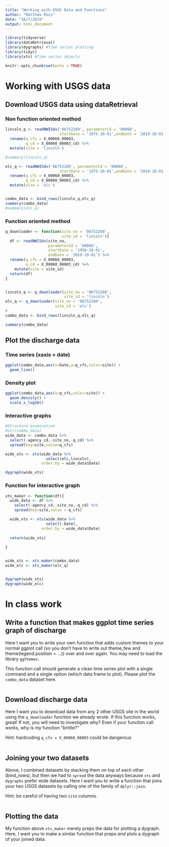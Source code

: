 ```yaml
---
title: "Working with USGS Data and Functions"
author: "Matthew Ross"
date: "10/7/2019"
output: html_document
---
```


```r
library(tidyverse)
library(dataRetrieval)
library(dygraphs) #Time series plotting
library(tidyr) 
library(xts) #Time series objects

knitr::opts_chunk$set(echo = TRUE)
```

# Working with USGS data

## Download USGS data using dataRetrieval


### Non function oriented method

```r
lincoln_q <- readNWISdv('06752260', parameterCd = '00060',
                        startDate = '1975-10-01',endDate = '2019-10-01') %>%
  rename(q_cfs = X_00060_00003,
         q_cd = X_00060_00003_cd) %>%
  mutate(site = 'lincoln')

#summary(lincoln_q)

elc_q <- readNWISdv('06752280', parameterCd = '00060',
                        startDate = '1975-10-01',endDate = '2019-10-01') %>%
  rename(q_cfs = X_00060_00003,
         q_cd = X_00060_00003_cd) %>%
  mutate(site = 'elc')


combo_data <- bind_rows(lincoln_q,elc_q)
summary(combo_data)
#summary(elc_q)
```


### Function oriented method


```r

q_downloader <- function(site_no = '06752260',
                         site_id = 'lincoln'){
  df <- readNWISdv(site_no, 
                   parameterCd = '00060',
                   startDate = '1950-10-01',
                   endDate = '2019-10-01') %>%
  rename(q_cfs = X_00060_00003,
         q_cd = X_00060_00003_cd) %>%
    mutate(site = site_id)
  return(df)
}


lincoln_q <- q_downloader(site_no = '06752260',
                          site_id = 'lincoln')
elc_q <- q_downloader(site_no = '06752280',
                      site_id = 'elc')
#
combo_data <- bind_rows(lincoln_q,elc_q)

summary(combo_data)
```


## Plot the discharge data

### Time series (xaxis = date)

```r

ggplot(combo_data,aes(x=Date,y=q_cfs,color=site)) + 
  geom_line() 


```

### Density plot 

```r
ggplot(combo_data,aes(x=q_cfs,color=site)) +
  geom_density() +
  scale_x_log10()

```


### Interactive graphs 

```r
#Structore examination
#str(combo_data)
wide_data <- combo_data %>%
  select(-agency_cd,-site_no,-q_cd) %>%
  spread(key=site,value=q_cfs)

wide_xts <- xts(wide_data %>%
                  select(elc,lincoln),
                order.by = wide_data$Date)

dygraph(wide_xts)
```


### Function for interactive graph

```r

xts_maker <- function(df){
  wide_data <- df %>%
    select(-agency_cd,-site_no,-q_cd) %>%
    spread(key=site,value = q_cfs)

  wide_xts <- xts(wide_data %>%
                  select(-Date),
                order.by = wide_data$Date)
  
  return(wide_xts)
  
}


wide_xts <- xts_maker(combo_data)
wide_elc <- xts_maker(elc_q)


dygraph(wide_xts)
dygraph(wide_elc)
```


# In class work

## Write a function that makes ggplot time series graph of discharge

Here I want you to write your own function that adds custom 
themes to your normal ggplot call (so you don't have to write
out theme_few and theme(legend.position = ...)) over and over again. You may need to load the library `ggthemes`. 

This function call should generate a clean time series plot 
with a single command and a single option (which data frame to 
plot). Please plot the `combo_data` dataset here.


```r

```


## Download discharge data

Here I want you to download data from any 2 other USGS site in the world using the `q_downloader` function we already wrote. If this 
function works, great! If not, you will need to investigate why? 
Even if your function call works, why is my function "brittle?"

Hint: hardcoding `q_cfs = X_00060_00003` could be dangerous

```r

```


## Joining your two datasets

Above, I combined datasets by stacking them on top of each other 
(bind_rows), but then we had to `spread` the data anyways because
`xts` and `dygraphs` prefer wide datasets. Here I want you 
to write a function that joins your two USGS datasets by calling one of the family of `dplyr::join`. 

Hint: be careful of having two `site` columns. 

```r

```


## Plotting the data

My function above `xts_maker` merely preps the data for plotting 
a dygraph. Here, I want you to make a similar function that preps *and* plots a dygraph of your joined data. 


```r

```


